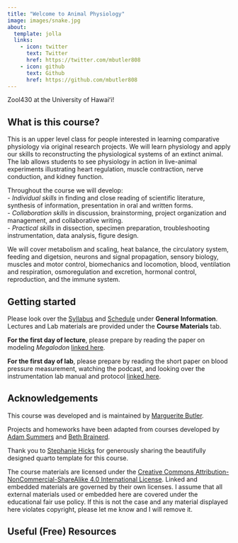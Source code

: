 ```yaml
---
title: "Welcome to Animal Physiology"
image: images/snake.jpg
about:
  template: jolla
  links:
    - icon: twitter
      text: Twitter
      href: https://twitter.com/mbutler808
    - icon: github
      text: Github
      href: https://github.com/mbutler808
---
```


Zool430 at the University of Hawaiʻi!

## What is this course?

This is an upper level class for people interested in learning comparative physiology  via original research projects.  We will learn physiology and apply our skills to reconstructing the physiological systems of an extinct animal. 
The lab allows students to see physiology in action in live-animal experiments illustrating heart regulation, muscle contraction, nerve conduction, and kidney function.

Throughout the course we will develop:  
-  _Individual skills_ in finding and close reading of scientific literature, synthesis of information, presentation in oral and written forms.  
-  _Collaboration skills_ in discussion, brainstorming, project organization and management, and collaborative writing.   
-  _Practical skills_ in dissection, specimen preparation, troubleshooting instrumentation, data analysis, figure design.

We will cover metabolism and scaling, heat balance, the circulatory system, feeding and digetsion, neurons and signal propagation, sensory biology, muscles and motor control, biomechanics and locomotion, blood, ventilation and respiration, osmoregulation and excretion, hormonal control, reproduction, and the immune system. 


## Getting started

Please look over the [Syllabus](syllabus.qmd) and [Schedule](schedule.qmd) under **General Information**. Lectures and Lab materials are provided under the __Course Materials__ tab. 

__For the first day of lecture__, please prepare by reading the paper on modeling *Megalodon* [linked here](posts/2025-08-27-megalodon-model/index.qmd).

__For the first day of lab__, please prepare by reading the short paper on blood pressure measurement, watching the podcast, and looking over the instrumentation lab manual and protocol [linked here](labs/Lab1-heart-rate-and-data-analysis/Lab1.qmd). 

## Acknowledgements

This course was developed and is maintained by [Marguerite Butler](https://butlerlab.org).

Projects and homeworks have been adapted from courses developed by [Adam Summers](https://www.adamsummers.org) and [Beth Brainerd](http://elizabeth-brainerd.squarespace.com).

Thank you to [Stephanie Hicks](https://www.stephaniehicks.com) for generously sharing the beautifully designed quarto template for this course.

The course materials are licensed under the [Creative Commons Attribution-NonCommercial-ShareAlike 4.0 International License](https://creativecommons.org/licenses/by-nc-sa/4.0/). Linked and embedded materials are governed by their own licenses. I assume that all external materials used or embedded here are covered under the educational fair use policy. If this is not the case and any material displayed here violates copyright, please let me know and I will remove it.

## Useful (Free) Resources
